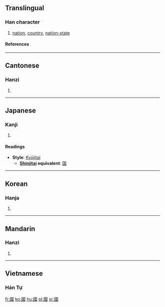 {{see|国|囯|圀|囶|囻|囗}}
==Translingual==
{{Han stroke|[[Image:國-torder.gif]]<br>Traditional stroke order
[[Image:國-order.gif]]<br>Modern stroke order}}

===Han character===
{{Han char|rn=31|rad=囗|as=08|sn=11|four=6015<sub>3</sub>|canj=田戈口一 (WIRM)}}

# [[nation]], [[country]], [[nation-state]]

====References====
{{Han ref|kx=0219.160|dkj=04798|dj=0447.090|hdz=10720.090|uh=570B|ud=22283|bh=B0EA|bd=45290}}

----

==Cantonese==

===Hanzi===
{{yue-hanzi|jyut=gwok3|y=gwok3}}

# {{defn|Cantonese}}

----

==Japanese==

===Kanji===
{{ja-kanji|grade=9|rs=囗08}}

# {{defn|Japanese}}

====Readings====
{{ja-readings|on=[[こく]] (koku)|kun=[[くに]] (kuni)}}

* '''Style''': [[Kyūjitai]]
** '''[[Shinjitai]] equivalent''': [[国]]

----

==Korean==

===Hanja===
{{ko-hanja|hangeul=국|rv=guk|mr=kuk}}

# {{defn|Korean}}

----

==Mandarin==

===Hanzi===
{{cmn-hanzi|sim=国|pin=[[guó]] ([[guo2]])|wg=kuo<sup>2</sup>}}

# {{defn|Mandarin}}

----

==Vietnamese==

===Hán Tự===
{{rfc-header|Hán Tự}}
{{vi-hantu|[[quốc]]}}

[[fr:國]]
[[ko:國]]
[[hu:國]]
[[pl:國]]
[[sr:國]]